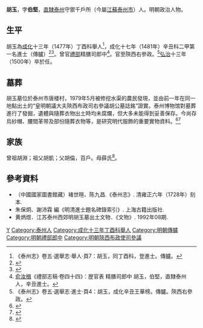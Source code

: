 {{明清人物信息框
| 姓名 = 胡玉
| 原名 =
| 圖片名稱= 
| 最高職務 = 朝議大夫陝西布政司右參議
| 國家 = 大明 
| 爵位 =
| 籍貫 = 直隸揚州衛泰州守禦千戶所
| 族裔 = 
| 字號 = 字伯堅
| 諡號 =
| 出生日期 = 正統三年（1438年）
| 出生地點 =
| 逝世日期 = 弘治十三年（1500年）
| 逝世地點 =
| 墓葬 =
| 配偶 = 
| 親屬 = 
| 出身 =
* 成化十七年辛丑科二甲第一名進士出身
| 經歷 =
| 著作 =  
}}
'''胡玉'''{{BD|1438年||1500年||H}}，字'''伯堅'''，[[南直隸|直隸]][[泰州|泰州]]守禦千戶所（今屬[[江蘇|江蘇]][[泰州市|泰州市]]）人。明朝政治人物。

== 生平==
胡玉為[[成化|成化]]十三年（1477年）丁酉科舉人<ref>《泰州志》卷五·選舉志·舉人·頁7：胡玉，同丁酉科，登進士。傳臚。</ref>，成化十七年（1481年）辛丑科二甲第一名進士（傳臚）<ref>{{Cite book|title=《[[皇明贡举考|皇明贡举考]]》卷五|last=（明）[[张朝瑞|张朝瑞]]|first=|publisher=《续修四库全书》史部第828册|year=|isbn=|location=|pages=}}</ref><ref>{{Cite book|title=贡举志五种 上|last=鲁小俊，江俊伟著|first=|publisher=武汉：武汉大学出版社|year=2009|isbn=978-7-307-07043-1|location=|pages=254-256}}</ref>。曾官[[禮部|禮部]]精膳司郎中<ref>[[俞汝楫|俞汝楫]]《禮部志稿·卷四十四》：歴官表 精膳司郎中 胡玉，伯堅，直隸泰州人，辛丑進士。</ref>。官至陝西右參政。<ref>《泰州志》卷五·選舉志·進士·頁4：胡玉，成化辛丑王華榜。傳臚。陝西右參政。</ref>[[弘治_(明孝宗)|弘治]]十三年（1500年）卒於任。

==墓葬==
胡玉墓位於泰州市唐楼村，1979年5月被修挖水渠的農民發現，並由前一年在同一地點出土的“皇明朝議大夫陝西布政司右參議胡公墓誌銘”證實。泰州博物馆對墓葬進行了發掘，遺體與隨葬衣物出土時均未腐爛，但大多未能得到妥善保存。今尚存烏紗帽、腰間革带及部份隨葬衣物等，是研究明代服飾的重要實物資料。<ref>{{cite web | language =  | publisher = 泰州博物館 | title = 一份珍贵的明代会试卷 | url = http://www.taizhou.gov.cn/art/2010/1/6/art_1758_50378.html | author =  | date =  | accessdate = 2010-03-08 | archive-date = 2011-01-30 | archive-url = https://web.archive.org/web/20110130105157/http://www.taizhou.gov.cn/art/2010/1/6/art_1758_50378.html | dead-url = no }}</ref><ref>{{cite web | language =  | publisher = 泰州博物館 | title = 明代服飾 敦厚繁麗 | url = http://www.taizhou.gov.cn/gtb/index.jsp?url=http%3A%2F%2Fwww.taizhou.gov.cn%2Fart%2F2010%2F1%2F15%2Fart_1758_51056.html | author =  | date =  | accessdate = 2010-03-08 }}</ref>

==家族==
曾祖胡淵；祖父胡凱；父胡倫，百戶。母薛氏<ref>{{Cite book|title=天一阁藏明代科举录选刊 登科录 点校本|last=龚延明主编|first=|publisher=宁波出版社|year=2016|isbn=978-7-5526-2320-8|location=宁波|pages=|quote=《天一閣藏明代科舉錄選刊.登科錄》之《成化十七年進士登科錄》}}</ref>。

== 參考資料 ==
{{Reflist|2}}
*（中國國家圖書館藏）褚世暄、陈九昌.《泰州志》. 清雍正六年（1728年）刻本. 
*朱保炯、謝沛霖 編《明清進士題名碑錄索引》. 上海古籍出版社. 
*黄炳煜．江苏泰州西郊明胡玉墓出土文物．《文物》. 1992年08期.

{{成化十七年辛丑科殿試金榜}}

{{Authority control}}

{{DEFAULTSORT:Hu胡}}
[[Category:胡姓|Y]]
[[Category:泰州人|Category:泰州人]]
[[Category:成化十三年丁酉科舉人|Category:成化十三年丁酉科舉人]]
[[Category:明朝傳臚|Category:明朝傳臚]]
[[Category:明朝禮部郎中|Category:明朝禮部郎中]]
[[Category:明朝陝西布政使司參議|Category:明朝陝西布政使司參議]]
